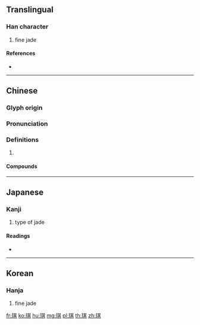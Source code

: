 {{character info/new}}
==Translingual==

===Han character===
{{Han char|rn=96|rad=玉|as=08|sn=12|four=14181|canj=MGTMC}}

# fine jade

====References====
* {{Han ref|kx=0734.280|dkj=21067|dj=1146.290|hdz=21120.030|uh=742A|ud=29738|bh=B558|bd=46424}}

----

==Chinese==
{{zh-forms}}

===Glyph origin===
{{Han etym}}

===Pronunciation===
{{zh-pron
|m=qí
|c=kei4
|mc=y
|oc=y
|cat=
}}

===Definitions===
{{zh-hanzi}}

# {{rfdef|zh}}

====Compounds====
{{zh-der|安琪兒|火樹琪花|琪樹|琪花瑤草|瑤草琪花}}

----

==Japanese==

===Kanji===
{{ja-kanji|grade=|rs=玉08}}

# type of jade

====Readings====
* {{ja-readings|on=[[き]] (ki), [[ぎ]] (gi)|kun=[[たま]] (tama)|nanori=}}

----

==Korean==

===Hanja===
{{ko-hanja|hangeul=기|eumhun=|rv=gi|mr=ki|y=ki}}

# fine jade

[[fr:琪]]
[[ko:琪]]
[[hu:琪]]
[[mg:琪]]
[[pl:琪]]
[[th:琪]]
[[zh:琪]]